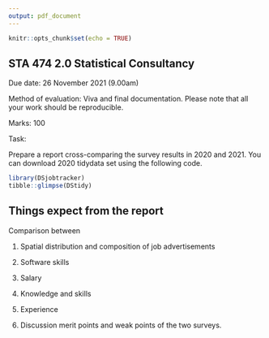 ```yaml
---
output: pdf_document
---
```


```r
knitr::opts_chunk$set(echo = TRUE)
```

## STA 474 2.0 Statistical Consultancy

Due date: 26 November 2021 (9.00am)

Method of evaluation: Viva and final documentation.
Please note that all your work should be reproducible.

Marks: 100


Task:

Prepare a report cross-comparing the survey results in 2020 and 2021.
You can download 2020 tidydata set using the following code.

```r
library(DSjobtracker)
tibble::glimpse(DStidy)

```

## Things expect from the report

Comparison between

1. Spatial distribution and composition of job advertisements

2. Software skills

3. Salary

4. Knowledge and skills

5. Experience

6. Discussion merit points and weak points of the two surveys.


